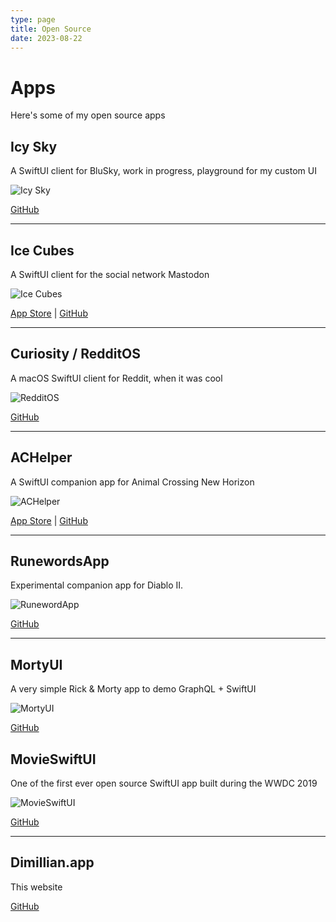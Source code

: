 ```yaml
---
type: page
title: Open Source
date: 2023-08-22
---
```


# Apps

Here's some of my open source apps

## Icy Sky

A SwiftUI client for BluSky, work in progress, playground for my custom UI

![Icy Sky](/images/icysky.png)

[GitHub](https://github.com/Dimillian/IcySky)

---

## Ice Cubes

A SwiftUI client for the social network Mastodon

![Ice Cubes](/images/icecubes.png)

[App Store](https://apps.apple.com/us/app/ice-cubes-for-mastodon/id6444915884) | [GitHub](https://github.com/Dimillian/IceCubesApp)

---

## Curiosity / RedditOS

A macOS SwiftUI client for Reddit, when it was cool

![RedditOS](/images/redditos.png)

[GitHub](https://github.com/Dimillian/RedditOS)

---

## ACHelper

A SwiftUI companion app for Animal Crossing New Horizon

![ACHelper](/images/achelper.png)

[App Store](https://apps.apple.com/us/app/ac-helper/id1508764244?ls=1) | [GitHub](https://github.com/Dimillian/ACHNBrowserUI)

---

## RunewordsApp

Experimental companion app for Diablo II.

![RunewordApp](/images/runewordapp.png)

[GitHub](https://github.com/Dimillian/RunewordsApp)

---

## MortyUI

A very simple Rick & Morty app to demo GraphQL + SwiftUI

![MortyUI](/images/mortyui.png)

[GitHub](https://github.com/Dimillian/MortyUI)

## MovieSwiftUI

One of the first ever open source SwiftUI app built during the WWDC 2019

![MovieSwiftUI](/images/movieswiftui.png)

[GitHub](https://github.com/Dimillian/MovieSwiftUI)

---

## Dimillian.app

This website

[GitHub](https://github.com/Dimillian/dimillian.app)
